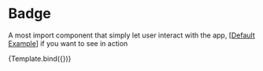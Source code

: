

<Meta title="Components/Badge" />

# Badge

A most import component that simply let user interact with the app, [[Default Example](/docs/components-badge-example--success)] if you want to see in action


<Story name="Introduction" args={{}}>
  {Template.bind({})}
</Story>